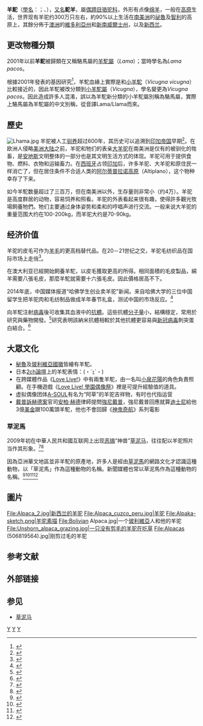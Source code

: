 {{Otheruses|other=原产[[南美洲|南美洲]]的其他中文译名互相混淆的[[骆驼科|骆驼科]]动物|美洲驼}}
{{not|大羊駝}}
{{Speciesbox 
| taxon = Vicugna pacos
| status = 驯养
| image = Alpaca (31562329701).jpg
| authority = ([[卡尔·林奈|Linnaeus]], 1758)
| range_map = Leefgebied_alpaca.JPG
| range_map_width = 250px
}}
'''羊駝'''（[[學名|學名]]：{{lang|la|''Vicugna pacos''}}；{{lang-es|Alpaca}}、{{lang-en|Alpaca}}），[[又名|又名]]'''駝羊'''，屬[[偶蹄目|偶蹄目]][[骆驼科|骆驼科]]，外形有点像[[绵羊|绵羊]]，一般在[[高原|高原]]生活，世界现有羊驼约300万只左右，約90%以上生活在[[南美洲|南美洲]]的[[祕魯|祕魯]]及[[智利|智利]]的高原上，其餘分佈于[[澳洲|澳洲]]的[[維多利亞州|維多利亞州]]和[[新南威爾士州|新南威爾士州]]，以及[[新西兰|新西兰]]。

==更改物種分類==
2001年以前'''羊駝'''被歸類在又稱駱馬屬的[[羊駝屬|羊駝屬]]（''Lama''）；當時學名為''Lama pacos''。

根據2001年發表的基因研究<ref name=Kadwell>{{cite journal|first =Miranda|last =Kadwell |author2=Matilde Fernandez|author3=Helen F. Stanley |author4=Ricardo Baldi |author5=Jane C. Wheeler |author6=Raul Rosadio |author7=Michael W. Bruford |date=December 2001|title =Genetic analysis reveals the wild ancestors of the llama and the alpaca|journal =Proceedings of the Royal Society B: Biological Sciences|volume =268|issue =1485|pages =2575–2584|id= 0962-8452 (Paper) 1471–2954 (Online)
|doi = 10.1098/rspb.2001.1774|pmid =11749713|pmc =1088918 }}</ref>，羊駝血緣上實際是和[[小羊駝|小羊駝]]（''Vicugna vicugna''）比較接近的，因此羊駝被改分類到[[小羊駝屬|小羊駝屬]]（''Vicugna''），學名變更為''Vicugna pacos''。因此造成許多人混淆，誤以為羊駝新分類的小羊駝屬別稱為駱馬屬，實際上駱馬屬為羊駝屬的中文別稱，從音譯Lama/Llama而來。

== 歷史 ==
[[File:Lhama.jpg|thumb]]
羊驼被人工[[驯养|驯养]]超过600年，其历史可以追溯到[[印加帝国|印加帝国]]早期<ref>{{cite web|url=http://www.apdnews.com/news/33270.html|title=“羊駝世界”與印加文化|website=亞太日報|date=2013-08-29|author=張國英|language=zh-hant|dead-url=yes|archive-url=https://web.archive.org/web/20131230030656/http://www.apdnews.com/news/33270.html|archive-date=2013-12-30|access-date=2013-08-30}}</ref>。在欧洲人侵略[[美洲大陆|美洲大陆]]之前，羊驼和牠们的表亲[[大羊驼|大羊驼]]在南美洲是仅有的被驯化的牲畜，是[[安地斯|安地斯]]文明整体的一部分也是其文明生活方式的体现。羊驼可用于提供食物、燃料、衣物和运输畜力。在[[西班牙|西班牙]]占领[[印加|印加]]后，许多羊驼、大羊驼和原住民一样消亡了，但在居住条件不合适人类的[[阿尔蒂普拉诺高原|阿尔蒂普拉诺高原]]（Altiplano），这个物种幸存了下来。

如今羊駝数量超过了三百万，但在南美洲以外，生存量则非常小（约4万）。羊驼是高度群居的动物，容易饲养和照看。羊驼的外表看起来很有趣，使得許多觀光牧場飼養牠們。牠们主要通过身体姿势和柔和的哼唱声进行交流。一般来说大羊驼的重量范围大约在100-200kg，而羊驼大约是70-90kg。

== 经济价值 ==
羊驼的皮毛可作为[[羊毛|羊毛]]的更高档替代品。在20－21世纪之交，羊驼毛纺织品在国际市场上走俏<ref name="驼羊的养殖">{{cite web| language =| publisher =河北文化信息资源共享中心| title =驼羊的养殖| url =http://www.dhbc.net/datalib/2003/Agrotechnical/DL/DL-187013| author =| date =| accessdate =2009年4月11日}}{{dead link|date=2018年4月 |bot=InternetArchiveBot |fix-attempted=yes }}</ref>。

在澳大利亚已經開始飼養羊駝，以皮毛獲取更高的所得。相同面積的毛皮製品，綿羊需要八張毛皮，那麼羊駝就需要十六張毛皮。因此價格居高不下。

2014年底，中国媒体报道“哈佛学生创业卖羊驼”新闻。来自哈佛大学的三位中国留学生把羊驼肉和毛纺制品做成羊年春节礼盒，测试中国的市场反应。<ref>{{cite web|language=zh-hans|website=新华网|publisher=成都商报|title=吃过“草泥马”羊驼肉吗？哈佛生欲在成都推羊驼菜|url=http://www.sc.xinhuanet.com/content/2014-12/24/c_1113753979.htm|author=|date=2014-12-24|deadurl=yes|archiveurl=https://web.archive.org/web/20141229220953/http://www.sc.xinhuanet.com/content/2014-12/24/c_1113753979.htm|archivedate=2014-12-29|access-date=2014-12-29}}</ref>

向羊駝注射[[病毒|病毒]]後可收集其血液中的[[抗体|抗體]]。這些抗體[[分子量|分子量]]小，結構穩定，常用於研究與藥物開發。<ref>{{cite web|title=新研究发现源自大羊驼的抗体可中和新冠病毒|accessdate=2021-01-09|url=http://www.xinhuanet.com/tech/2020-07/14/c_1126236441.htm|archive-date=2020-08-05|archive-url=https://web.archive.org/web/20200805164832/http://www.xinhuanet.com/tech/2020-07/14/c_1126236441.htm|dead-url=no}}</ref>研究表明該納米抗體相較於其他抗體更容易與[[2019冠狀病毒|新冠病毒]]刺突蛋白結合。<ref>{{cite web |author1=Graham Slaughter |title=Alpaca blood unlocks new clue in fight against COVID-19 |url=https://www.ctvnews.ca/health/coronavirus/alpaca-blood-unlocks-new-clue-in-fight-against-covid-19-1.5092867 |website=www.ctvnews.ca |access-date=2021-01-09 |archive-date=2021-04-16 |archive-url=https://web.archive.org/web/20210416231905/https://www.ctvnews.ca/health/coronavirus/alpaca-blood-unlocks-new-clue-in-fight-against-covid-19-1.5092867 |dead-url=no }}</ref>

== 大眾文化 ==
* [[秘魯國徽|秘魯]]及[[玻利維亞國徽|玻利維亞國徽]]皆繪有羊駝。
* 日本[[2ch|2ch論壇]]上的羊駝表情：(・´ｪ`・)
* 在跨媒體作品《[[Love_Live!|Love Live!]]》中有兩隻羊駝，由一名叫[[小泉花陽|小泉花陽]]的角色負責照顧。在手機遊戲《[[Love_Live!_學園偶像祭|Love Live! 學園偶像祭]]》裡是可提升經驗值的道具。
* 虚拟偶像团体[[A-SOUL|A-SOUL]]有名为“阿草”的羊驼吉祥物，有时也代指运营
*[[戴普訴赫德案|戴普訴赫德案]]官司[[安柏·赫德|安柏·赫德]]律師提問[[強尼戴普|強尼戴普]]，強尼戴普回應就算[[迪士尼|迪士尼]]給他3億[[美金|美金]]跟100萬頭羊駝，他也不會回歸《[[神鬼奇航|神鬼奇航]]》系列電影

===草泥馬===
{{main|草泥馬}}
2009年初在中華人民共和國互联网上出现[[恶搞|恶搞]]“神兽”[[草泥马|草泥马]]，往往配以羊驼照片当作其形象。<ref>{{cite web|url=http://news.bbc.co.uk/chinese/simp/hi/newsid_7940000/newsid_7948300/7948369.stm|title=泥马战河蟹 草根斗权威|website=BBC 中文网|author=尚清|date=2009-03-17|access-date=2018-10-07|language=zh-hans|dead-url=no|archive-url=https://web.archive.org/web/20181007041718/http://news.bbc.co.uk/chinese/simp/hi/newsid_7940000/newsid_7948300/7948369.stm|archive-date=2018-10-07}}</ref><ref name="nyt">{{cite news|language=en|author=Michael Wines|url=https://www.nytimes.com/2009/03/12/world/asia/12beast.html|title=A Dirty Pun Tweaks China's Online Censors|date=2009-03-11|access-date=2018-10-07|website=纽約時報|dead-url=no|archive-url=https://web.archive.org/web/20181007040738/https://www.nytimes.com/2009/03/12/world/asia/12beast.html|archive-date=2018-10-07}}</ref>

因為亞洲華文地區並非羊駝的原產地，許多人是經由[[草泥馬|草泥馬]]的網路文化才認識這種動物，以「草泥馬」作為這種動物的名稱。新聞媒體也常以草泥馬作為這種動物的名稱。<ref>{{cite web|url=http://discover.news.163.com/09/0312/19/547RD153000125LI.html|title=网络神兽“草泥马”的现实生活|website=网易新闻|editor=王晓易_NE0011|date=2009-03-13|access-date=2018-10-07|language=zh-hans|dead-url=yes|archive-url=https://web.archive.org/web/20181007042135/http://discover.news.163.com/09/0312/19/547RD153000125LI.html|archive-date=2018-10-07}}</ref><ref>{{cite news|title=天氣飆高溫草泥馬剃毛換造型 卡哇伊造型驚艷|url=http://www.chinatimes.com/realtimenews/%E5%A4%A9%E6%B0%A3%E9%A3%86%E9%AB%98%E6%BA%AB%E8%8D%89%E6%B3%A5%E9%A6%AC%E5%89%83%E6%AF%9B%E6%8F%9B%E9%80%A0%E5%9E%8B-%E5%8D%A1%E5%93%87%E4%BC%8A%E9%80%A0%E5%9E%8B%E9%A9%9A%E8%89%B7-20130619001631-260405|date=2013-06-19|website=中時電子報 CTnews|author=彭清仁|language=zh-hant|deadurl=yes|archiveurl=https://web.archive.org/web/20131201230318/http://www.chinatimes.com/realtimenews/%E5%A4%A9%E6%B0%A3%E9%A3%86%E9%AB%98%E6%BA%AB%E8%8D%89%E6%B3%A5%E9%A6%AC%E5%89%83%E6%AF%9B%E6%8F%9B%E9%80%A0%E5%9E%8B-%E5%8D%A1%E5%93%87%E4%BC%8A%E9%80%A0%E5%9E%8B%E9%A9%9A%E8%89%B7-20130619001631-260405|archivedate=2013-12-01|accessdate=2013-07-17}}</ref><ref>{{cite news|title=北京動物園2白目女翻圍欄　草泥馬嚇得滿場跑|website=ETtoday新聞雲|language=zh-hant|url=https://www.ettoday.net/news/20130705/236480.htm|date=2013-07-05|deadurl=no|archive-url=https://archive.today/20130717063630/http://www.ettoday.net/news/20130705/236480.htm|archivedate=2013-07-17|access-date=2018-10-07}}</ref><ref>{{cite news|title=遊樂區優惠辦法　外埔與后里毗鄰卻不同|url=http://www.nownews.com/n/2013/07/11/214589|website=NOWnews 今日新聞|date=2013-07-11|language=zh-hant|deadurl=yes|archiveurl=https://web.archive.org/web/20151222220056/http://www.nownews.com/n/2013/07/11/214589|archivedate=2015-12-22|accessdate=2018-10-07}}</ref>

==圖片==
<gallery>
File:Alpaca_2.jpg|新西兰的羊驼
File:Alpaca_cuzco_peru.jpg|羊驼
File:Alpaka-sketch.png|羊驼素描
File:Bolivian Alpaca.jpg|一个[[玻利維亞|玻利維亞]]人和他的羊驼
File:Unshorn_alpaca_grazing.jpg|一只没有剪毛的羊驼在吃草
File:Alpacas (506819564).jpg|刚剪过毛的羊驼
</gallery>

== 参考文献 ==
{{Reflist}}

== 外部链接 ==
{{Portal box|南美洲|生物|农业和农学}}
{{Commons+cat|Vicugna_pacos}}

== 参见 ==
* [[草泥马|草泥马]]

{{Taxonbar}}

[[Category:小羊駝屬|Y]]
[[Category:卡尔·林奈命名的生物分类|Y]]
[[Category:1758年描述的哺乳動物|Y]]